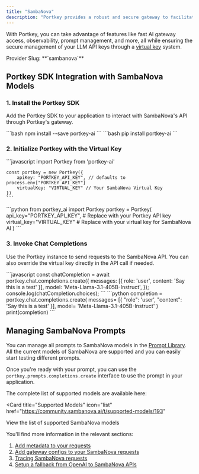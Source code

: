 ```yaml
---
title: "SambaNova"
description: "Portkey provides a robust and secure gateway to facilitate the integration of various Large Language Models (LLMs) into your applications, including [SambaNova AI](https://sambanova.ai/)."
---
```



With Portkey, you can take advantage of features like fast AI gateway access, observability, prompt management, and more, all while ensuring the secure management of your LLM API keys through a [virtual key](/docs/product/ai-gateway/virtual-keys) system.

<Note>
Provider Slug: **`sambanova`**
</Note>

## Portkey SDK Integration with SambaNova Models

### **1. Install the Portkey SDK**

Add the Portkey SDK to your application to interact with SambaNova's API through Portkey's gateway.

<Tabs>
  <Tab title="NodeJS">
    ```bash
    npm install --save portkey-ai
    ```
  </Tab>
  <Tab title="Python">
    ```bash
    pip install portkey-ai
    ```
  </Tab>
</Tabs>

### **2. Initialize Portkey with the Virtual Key**

<Tabs>
  <Tab title="NodeJS SDK">
    ```javascript
    import Portkey from 'portkey-ai'
     
    const portkey = new Portkey({
        apiKey: "PORTKEY_API_KEY", // defaults to process.env["PORTKEY_API_KEY"]
        virtualKey: "VIRTUAL_KEY" // Your SambaNova Virtual Key
    })
    ```
  </Tab>
  <Tab title="Python SDK">
    ```python
    from portkey_ai import Portkey
    portkey = Portkey(
        api_key="PORTKEY_API_KEY",  # Replace with your Portkey API key
        virtual_key="VIRTUAL_KEY"   # Replace with your virtual key for SambaNova AI
    )
    ```
  </Tab>
</Tabs>

### **3. Invoke Chat Completions**

Use the Portkey instance to send requests to the SambaNova API. You can also override the virtual key directly in the API call if needed.

<Tabs>
  <Tab title="NodeJS SDK">
    ```javascript
    const chatCompletion = await portkey.chat.completions.create({
        messages: [{ role: 'user', content: 'Say this is a test' }],
        model: 'Meta-Llama-3.1-405B-Instruct',
    });
    console.log(chatCompletion.choices);
    ```
  </Tab>
  <Tab title="Python SDK">
    ```python
    completion = portkey.chat.completions.create(
        messages= [{ "role": 'user', "content": 'Say this is a test' }],
        model= 'Meta-Llama-3.1-405B-Instruct'
    )
    print(completion)
    ```
  </Tab>
</Tabs>

## Managing SambaNova Prompts

You can manage all prompts to SambaNova models in the [Prompt Library](/docs/product/prompt-library). All the current models of SambaNova are supported and you can easily start testing different prompts.

Once you're ready with your prompt, you can use the `portkey.prompts.completions.create` interface to use the prompt in your application.

The complete list of supported models are available here:

<Card
  title="Supported Models"
  icon="list"
  href="https://community.sambanova.ai/t/supported-models/193"
>
  View the list of supported SambaNova models
</Card>

You'll find more information in the relevant sections:

1. [Add metadata to your requests](/docs/product/observability/metadata)
2. [Add gateway configs to your SambaNova requests](/docs/product/ai-gateway/configs)
3. [Tracing SambaNova requests](/docs/product/observability/traces)
4. [Setup a fallback from OpenAI to SambaNova APIs](/docs/product/ai-gateway/fallbacks)